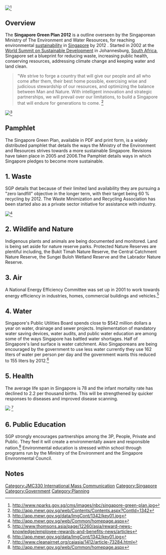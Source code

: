 [[File:singapore2.jpg|left|]]<ref>http://www.nparks.gov.sg/cms/images/nbc/singapore-green-plan.jpg</ref>

== Overview ==

The '''Singapore Green Plan 2012''' is a outline overseen by the Singaporean Ministry of The Environment and Water Resources, for reaching environmental [[sustainability]] in [[Singapore]] by 2012 . Started in 2002 at the [[World Summit on Sustainable Development]] in Johannesburg, [[South Africa]], Singapore set a blueprint for reducing waste, increasing public health, conserving resources, addressing climate change and keeping water and land clean.

<blockquote>
"We strive to forge a country that will give our people and all who come after them, their best home possible, exercising wise and judicious stewardship of our resources, and optimizing the balance between Man and Nature. With intelligent innovation and strategic partnerships, we will prevail over our limitations, to build a Singapore that will endure for generations to come. <ref>http://app.mewr.gov.sg/web/Contents/Contents.aspx?ContId=1342</ref>
</blockquote> 


[[File:singapore1.jpg|right|]]<ref>http://app.mewr.gov.sg/data/ImgCont/1342/key01.jpg</ref>

== Pamphlet ==

The Singapore Green Plan, available in PDF and print form, is a widely distributed pamphlet that details the ways the Ministry of the Environment and Resources strives towards a more sustainable Singapore. Revisions have taken place in 2005 and 2006.The Pamphlet details ways in which Singapore pledges to become more sustainable. 

== 1. Waste ==

SGP details that because of their limited land availability they are pursuing a "zero landfill" objective in the longer term, with their target being 60 % recycling by 2012. The Waste Minimization and Recycling Association has been started also as a private sector initiative for assistance with industry.

[[File:singapore4.jpg|left|]]<ref>http://app.mewr.gov.sg/web/Common/homepage.aspx</ref>


== 2. Wildlife and Nature ==

Indigenous plants and animals are being documented and monitored. Land is being set aside for nature reserve parks. Protected Nature Reserves are plentiful including, the Bukit Timah Nature Reserve, the Central Catchment Nature Reserve, the Sungei Buloh Wetland Reserve and the Labrador Nature Reserve. 


== 3. Air ==

A National Energy Efficiency Committee was set up in 2001 to work towards energy efficiency in industries, homes, commercial buildings and vehicles.<ref>http://www.thomsons.asia/page/12260/asia/reward-news-knowledge/employee-rewards-and-benefits-news/articles</ref>


== 4. Water ==

Singapore's Public Utilities Board spends close to $542 million dollars a year on water, drainage and sewer projects. Implementation of mandatory water saving devices, water audits, and public water education are among some of the ways Singapore has battled water shortages. Half of Singapore's land surface is water catchment. Also Singaporeans are being encouraged by the government to use less water currently they use 162 liters of water per person per day and the government wants this reduced to 155 liters by 2012.<ref>http://app.mewr.gov.sg/data/ImgCont/1342/key01.jpg</ref>


== 5. Health ==

The average life span in Singapore is 78 and the infant mortality rate has declined to 2.2 per thousand births. This will be strengthened by quicker responses to diseases and improved disease scanning. 



[[File:singapore3.jpg|right|]]
<ref>http://www.cleanairnet.org/caiasia/1412/article-73284.html</ref>


== 6. Public Education ==

SGP strongly encourages partnerships among the 3P, People, Private and Public. They feel it will create a environmentally aware and responsible nation.<ref>http://app.mewr.gov.sg/web/Common/homepage.aspx</ref> Environmental education is stressed within school through programs run by the Ministry of the Environment and the Singapore Environmental Council. 

== Notes ==
<small><references/></small>

{{attrib class|JMC330 International Mass Communication|May 15, 2010}}

[[Category:JMC330 International Mass Communication]]
[[Category:Singapore]]
[[Category:Government]]
[[Category:Planning]]